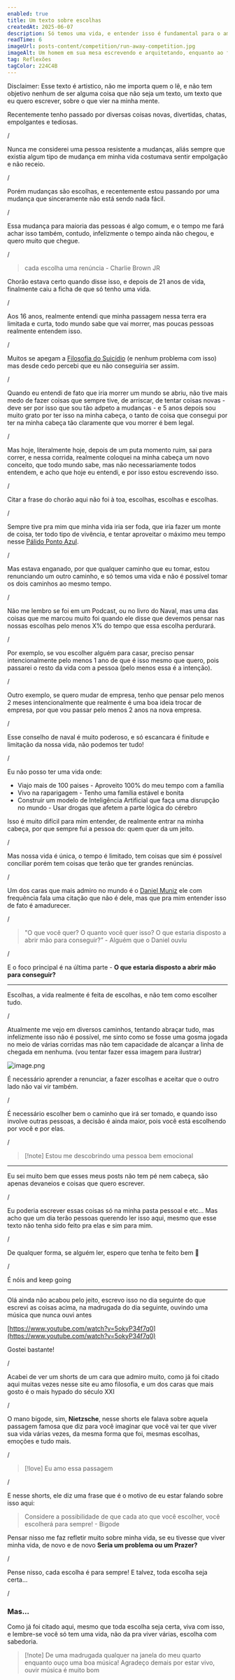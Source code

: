 ```yaml
---
enabled: true
title: Um texto sobre escolhas
createdAt: 2025-06-07
description: Só temos uma vida, e entender isso é fundamental para o amadurecimento
readTime: 6
imageUrl: posts-content/competition/run-away-competition.jpg
imageAlt: Um homem em sua mesa escrevendo e arquitetando, enquanto ao fundo pessoas estão brigando entre si.
tag: Reflexões
tagColor: 224C4B   
---
```


Disclaimer: Esse texto é artistico, não me importa quem o lê, e não tem objetivo nenhum de ser alguma coisa que não seja um texto, um texto que eu quero escrever, sobre o que vier na minha mente.

Recentemente tenho passado por diversas coisas novas, divertidas, chatas, empolgantes e tediosas.

/

Nunca me considerei uma pessoa resistente a mudanças, aliás sempre que existia algum tipo de mudança em minha vida costumava sentir empolgação e não receio.

/

Porém mudanças são escolhas, e recentemente estou passando por uma mudança que sinceramente não está sendo nada fácil.

/

Essa mudança para maioria das pessoas é algo comum, e o tempo me fará achar isso também, contudo, infelizmente o tempo ainda não chegou, e quero muito que chegue.

/

> cada escolha uma renúncia - Charlie Brown JR
> 

Chorão estava certo quando disse isso, e depois de 21 anos de vida, finalmente caiu a ficha de que só tenho uma vida.

/

Aos 16 anos, realmente entendi que minha passagem nessa terra era limitada e curta, todo mundo sabe que vai morrer, mas poucas pessoas realmente entendem isso.

/

Muitos se apegam a [Filosofia do Suicídio](https://pt.wikipedia.org/wiki/Filosofia_do_suic%C3%ADdio) (e nenhum problema com isso) mas desde cedo percebi que eu não conseguiria ser assim.

/

Quando eu entendi de fato que iria morrer um mundo se abriu, não tive mais medo de fazer coisas que sempre tive, de arriscar, de tentar coisas novas - deve ser por isso que sou tão adpeto a mudanças - e 5 anos depois sou muito grato por ter isso na minha cabeça, o tanto de coisa que consegui por ter na minha cabeça tão claramente que vou morrer é bem legal.

/

Mas hoje, literalmente hoje, depois de um puta momento ruim, sai para correr, e nessa corrida, realmente coloquei na minha cabeça um novo conceito, que todo mundo sabe, mas não necessariamente todos entendem, e acho que hoje eu entendi, e por isso estou escrevendo isso.

/

Citar a frase do chorão aqui não foi à toa, escolhas, escolhas e escolhas.

/

Sempre tive pra mim que minha vida iria ser foda, que iria fazer um monte de coisa, ter todo tipo de vivência, e tentar aproveitar o máximo meu tempo nesse [Pálido Ponto Azul](https://pt.wikipedia.org/wiki/P%C3%A1lido_Ponto_Azul).

/

Mas estava enganado, por que qualquer caminho que eu tomar, estou renunciando um outro caminho, e só temos uma vida e não é possível tomar os dois caminhos ao mesmo tempo.

/

Não me lembro se foi em um Podcast, ou no livro do Naval, mas uma das coisas que me marcou muito foi quando ele disse que devemos pensar nas nossas escolhas pelo menos X% do tempo que essa escolha perdurará.

/

Por exemplo, se vou escolher alguém para casar, preciso pensar intencionalmente pelo menos 1 ano de que é isso mesmo que quero, pois passarei o resto da vida com a pessoa (pelo menos essa é a intenção).

/

Outro exemplo, se quero mudar de empresa, tenho que pensar pelo menos 2 meses intencionalmente que realmente é uma boa ideia trocar de empresa, por que vou passar pelo menos 2 anos na nova empresa.

/

Esse conselho de naval é muito poderoso, e só escancara é finitude e limitação da nossa vida, não podemos ter tudo!

/

Eu não posso ter uma vida onde:

- Viajo mais de 100 paises - Aproveito 100% do meu tempo com a família
- Vivo na raparigagem - Tenho uma família estável e bonita
- Construir um modelo de Inteligência Artificial que faça uma disrupção no mundo - Usar drogas que afetem a parte lógica do cérebro

Isso é muito difícil para mim entender, de realmente entrar na minha cabeça, por que sempre fui a pessoa do: quem quer da um jeito. 

/

Mas nossa vida é única, o tempo é limitado, tem coisas que sim é possível conciliar porém tem coisas que terão que ter grandes renúncias.

/

Um dos caras que mais admiro no mundo é o [Daniel Muniz](https://www.linkedin.com/in/daniel-muniz-silva/) ele com frequência fala uma citação que não é dele, mas que pra mim entender isso de fato é amadurecer.

/

> "O que você quer? O quanto você quer isso? O que estaria disposto a abrir mão para conseguir?” - Alguém que o Daniel ouviu
>

/

E o foco principal é na última parte - **O que estaria disposto a abrir mão para conseguir?**

---

Escolhas, a vida realmente é feita de escolhas, e não tem como escolher tudo.

/

Atualmente me vejo em diversos caminhos, tentando abraçar tudo, mas infelizmente isso não é possível, me sinto como se fosse uma gosma jogada no meio de várias corridas mas não tem capacidade de alcançar a linha de chegada em nenhuma. (vou tentar fazer essa imagem para ilustrar) 

![image.png](Escolhas%2020b0dff3638f80ffadb9e9552d73cf1a/image.png)

É necessário aprender a renunciar, a fazer escolhas e aceitar que o outro lado não vai vir também.

/

É necessário escolher bem o caminho que irá ser tomado, e quando isso involve outras pessoas, a decisão é ainda maior, pois você está escolhendo por você e por elas.

/

> [!note] Estou me descobrindo uma pessoa bem emocional

---

Eu sei muito bem que esses meus posts não tem pé nem cabeça, são apenas devaneios e coisas que quero escrever. 

/

Eu poderia escrever essas coisas só na minha pasta pessoal e etc… Mas acho que um dia terão pessoas querendo ler isso aqui, mesmo que esse texto não tenha sido feito pra elas e sim para mim.

/

De qualquer forma, se alguém ler, espero que tenha te feito bem 🙂

/

É nóis and keep going

---

Olá ainda não acabou pelo jeito, escrevo isso no dia seguinte do que escrevi as coisas acima, na madrugada do dia seguinte, ouvindo uma música que nunca ouvi antes 

[https://www.youtube.com/watch?v=5okyP34f7q0](https://www.youtube.com/watch?v=5okyP34f7q0)

Gostei bastante! 

/

Acabei de ver um shorts de um cara que admiro muito, como já foi citado aqui muitas vezes nesse site eu amo filosofia, e um dos caras que mais gosto é o mais hypado
do século XXI

/

O mano bigode, sim, **Nietzsche**, nesse shorts ele falava sobre aquela passagem famosa que diz para você imaginar que você vai ter que viver sua vida várias vezes,
da mesma forma que foi, mesmas escolhas, emoções e tudo mais.

/

> [!love] Eu amo essa passagem

/

E nesse shorts, ele diz uma frase que é o motivo de eu estar falando sobre isso aqui: 

> Considere a possibilidade de que cada ato que você escolher, você escolherá para sempre! - Bigode

Pensar nisso me faz refletir muito sobre minha vida, se eu tivesse que viver minha vida, de novo e de novo
**Seria um problema ou um Prazer?**

/

Pense nisso, cada escolha é para sempre! E talvez, toda escolha seja certa...

/

### Mas...

Como já foi citado aqui, mesmo que toda escolha seja certa, viva com isso, e lembre-se você só tem uma vida, não da pra viver várias, escolha com sabedoria.

> [!note] De uma madrugada qualquer na janela do meu quarto enquanto ouço uma boa música! Agradeço demais por estar vivo, ouvir música é muito bom

